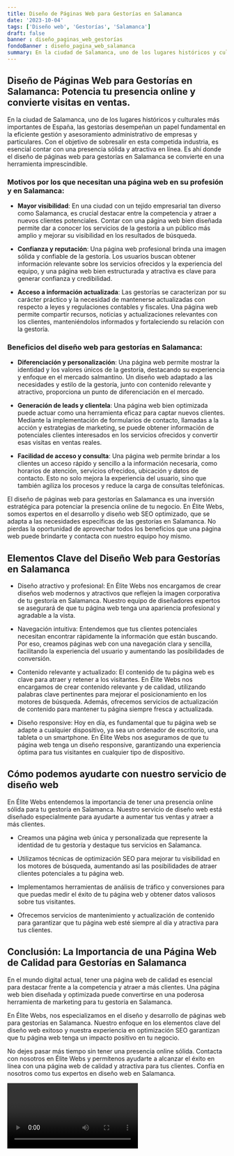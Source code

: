```yaml
---
title: Diseño de Páginas Web para Gestorías en Salamanca
date: '2023-10-04'
tags: ['Diseño web', 'Gestorías', 'Salamanca']
draft: false
banner : diseño_paginas_web_gestorías
fondoBanner : diseño_pagina_web_salamanca
summary: En la ciudad de Salamanca, uno de los lugares históricos y culturales más importantes de España, las gestorías desempeñan un papel fundamental en la eficiente gestión y asesoramiento administrativo de empresas y particulares. Con el objetivo de sobresalir en esta competida industria, es esencial contar con una presencia sólida y atractiva en línea. Es ahí donde el diseño de páginas web para gestorías en Salamanca se convierte en una herramienta imprescindible.
---
```


## Diseño de Páginas Web para Gestorías en Salamanca: Potencia tu presencia online y convierte visitas en ventas.

En la ciudad de Salamanca, uno de los lugares históricos y culturales más importantes de España, las gestorías desempeñan un papel fundamental en la eficiente gestión y asesoramiento administrativo de empresas y particulares. Con el objetivo de sobresalir en esta competida industria, es esencial contar con una presencia sólida y atractiva en línea. Es ahí donde el diseño de páginas web para gestorías en Salamanca se convierte en una herramienta imprescindible.

### Motivos por los que necesitan una página web en su profesión y en Salamanca:

- **Mayor visibilidad**: En una ciudad con un tejido empresarial tan diverso como Salamanca, es crucial destacar entre la competencia y atraer a nuevos clientes potenciales. Contar con una página web bien diseñada permite dar a conocer los servicios de la gestoría a un público más amplio y mejorar su visibilidad en los resultados de búsqueda.

- **Confianza y reputación**: Una página web profesional brinda una imagen sólida y confiable de la gestoría. Los usuarios buscan obtener información relevante sobre los servicios ofrecidos y la experiencia del equipo, y una página web bien estructurada y atractiva es clave para generar confianza y credibilidad.

- **Acceso a información actualizada**: Las gestorías se caracterizan por su carácter práctico y la necesidad de mantenerse actualizadas con respecto a leyes y regulaciones contables y fiscales. Una página web permite compartir recursos, noticias y actualizaciones relevantes con los clientes, manteniéndolos informados y fortaleciendo su relación con la gestoría.

### Beneficios del diseño web para gestorías en Salamanca:

- **Diferenciación y personalización**: Una página web permite mostrar la identidad y los valores únicos de la gestoría, destacando su experiencia y enfoque en el mercado salmantino. Un diseño web adaptado a las necesidades y estilo de la gestoría, junto con contenido relevante y atractivo, proporciona un punto de diferenciación en el mercado.

- **Generación de leads y clientela**: Una página web bien optimizada puede actuar como una herramienta eficaz para captar nuevos clientes. Mediante la implementación de formularios de contacto, llamadas a la acción y estrategias de marketing, se puede obtener información de potenciales clientes interesados en los servicios ofrecidos y convertir esas visitas en ventas reales.

- **Facilidad de acceso y consulta**: Una página web permite brindar a los clientes un acceso rápido y sencillo a la información necesaria, como horarios de atención, servicios ofrecidos, ubicación y datos de contacto. Esto no solo mejora la experiencia del usuario, sino que también agiliza los procesos y reduce la carga de consultas telefónicas.

El diseño de páginas web para gestorías en Salamanca es una inversión estratégica para potenciar la presencia online de tu negocio. En Élite Webs, somos expertos en el desarrollo y diseño web SEO optimizado, que se adapta a las necesidades específicas de las gestorías en Salamanca. No pierdas la oportunidad de aprovechar todos los beneficios que una página web puede brindarte y contacta con nuestro equipo hoy mismo.

<GifSeo />

<Cta />

## Elementos Clave del Diseño Web para Gestorías en Salamanca

- Diseño atractivo y profesional: En Élite Webs nos encargamos de crear diseños web modernos y atractivos que reflejen la imagen corporativa de tu gestoría en Salamanca. Nuestro equipo de diseñadores expertos se asegurará de que tu página web tenga una apariencia profesional y agradable a la vista.

- Navegación intuitiva: Entendemos que tus clientes potenciales necesitan encontrar rápidamente la información que están buscando. Por eso, creamos páginas web con una navegación clara y sencilla, facilitando la experiencia del usuario y aumentando las posibilidades de conversión.

- Contenido relevante y actualizado: El contenido de tu página web es clave para atraer y retener a los visitantes. En Élite Webs nos encargamos de crear contenido relevante y de calidad, utilizando palabras clave pertinentes para mejorar el posicionamiento en los motores de búsqueda. Además, ofrecemos servicios de actualización de contenido para mantener tu página siempre fresca y actualizada.

- Diseño responsive: Hoy en día, es fundamental que tu página web se adapte a cualquier dispositivo, ya sea un ordenador de escritorio, una tableta o un smartphone. En Élite Webs nos aseguramos de que tu página web tenga un diseño responsive, garantizando una experiencia óptima para tus visitantes en cualquier tipo de dispositivo.

## Cómo podemos ayudarte con nuestro servicio de diseño web

En Élite Webs entendemos la importancia de tener una presencia online sólida para tu gestoría en Salamanca. Nuestro servicio de diseño web está diseñado especialmente para ayudarte a aumentar tus ventas y atraer a más clientes.

- Creamos una página web única y personalizada que represente la identidad de tu gestoría y destaque tus servicios en Salamanca.

- Utilizamos técnicas de optimización SEO para mejorar tu visibilidad en los motores de búsqueda, aumentando así las posibilidades de atraer clientes potenciales a tu página web.

- Implementamos herramientas de análisis de tráfico y conversiones para que puedas medir el éxito de tu página web y obtener datos valiosos sobre tus visitantes.

- Ofrecemos servicios de mantenimiento y actualización de contenido para garantizar que tu página web esté siempre al día y atractiva para tus clientes.

## Conclusión: La Importancia de una Página Web de Calidad para Gestorías en Salamanca

En el mundo digital actual, tener una página web de calidad es esencial para destacar frente a la competencia y atraer a más clientes. Una página web bien diseñada y optimizada puede convertirse en una poderosa herramienta de marketing para tu gestoría en Salamanca.

En Élite Webs, nos especializamos en el diseño y desarrollo de páginas web para gestorías en Salamanca. Nuestro enfoque en los elementos clave del diseño web exitoso y nuestra experiencia en optimización SEO garantizan que tu página web tenga un impacto positivo en tu negocio.

No dejes pasar más tiempo sin tener una presencia online sólida. Contacta con nosotros en Élite Webs y permítenos ayudarte a alcanzar el éxito en línea con una página web de calidad y atractiva para tus clientes. Confía en nosotros como tus expertos en diseño web en Salamanca.

<Video />

<CtaBot job='Gestorías' city='Salamanca'/>

<Gmaps query='Salamanca+españa+maps' />